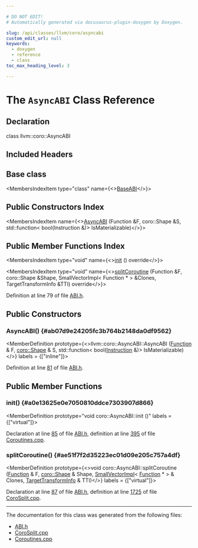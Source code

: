 ```yaml
---

# DO NOT EDIT!
# Automatically generated via docusaurus-plugin-doxygen by Doxygen.

slug: /api/classes/llvm/coro/asyncabi
custom_edit_url: null
keywords:
  - doxygen
  - reference
  - class
toc_max_heading_level: 3

---
```





# The `AsyncABI` Class Reference

<DoxygenPage pluginConfig={pluginConfig}>



## Declaration

<CodeBlock>class llvm::coro::AsyncABI</CodeBlock>

## Included Headers

<IncludesList>
<IncludesListItem
  filePath="llvm/Transforms/Coroutines/ABI.h"
  permalink="/docs/api/files/include/include/llvm/include/llvm/transforms/include/llvm/transforms/coroutines/abi-h"
  isLocal="true" />
</IncludesList>

## Base class

<MembersIndex>

<MembersIndexItem
  type="class"
  name={<><a href="/docs/api/classes/llvm/coro/baseabi">BaseABI</a></>}>
</MembersIndexItem>

</MembersIndex>

## Public Constructors Index

<MembersIndex>

<MembersIndexItem
  name={<><a href="#ab07d9e24205fc3b764b2148da0df9562">AsyncABI</a> (Function &amp;F, coro::Shape &amp;S, std::function&lt; bool(Instruction &amp;)&gt; IsMaterializable)</>}>
</MembersIndexItem>

</MembersIndex>

## Public Member Functions Index

<MembersIndex>

<MembersIndexItem
  type="void"
  name={<><a href="#a0e13625e0e7050810ddce7303907d866">init</a> () override</>}>
</MembersIndexItem>

<MembersIndexItem
  type="void"
  name={<><a href="#ae51f7f2d35223ec01d09e205c757a4df">splitCoroutine</a> (Function &amp;F, coro::Shape &amp;Shape, SmallVectorImpl&lt; Function &#42; &gt; &amp;Clones, TargetTransformInfo &amp;TTI) override</>}>
</MembersIndexItem>

</MembersIndex>


Definition at line 79 of file <a href="/docs/api/files/include/include/llvm/include/llvm/transforms/include/llvm/transforms/coroutines/abi-h">ABI.h</a>.

<SectionDefinition>

## Public Constructors

### AsyncABI() {#ab07d9e24205fc3b764b2148da0df9562}

<MemberDefinition
  prototype={<>llvm::coro::AsyncABI::AsyncABI (<a href="/docs/api/classes/llvm/function">Function</a> &amp; F, <a href="/docs/api/structs/llvm/coro/shape">coro::Shape</a> &amp; S, std::function&lt; bool(<a href="/docs/api/classes/llvm/instruction">Instruction</a> &amp;)&gt; IsMaterializable)</>}
  labels = {["inline"]}>

Definition at line <a href="/docs/api/files/include/include/llvm/include/llvm/transforms/include/llvm/transforms/coroutines/abi-h/#l00081">81</a> of file <a href="/docs/api/files/include/include/llvm/include/llvm/transforms/include/llvm/transforms/coroutines/abi-h">ABI.h</a>.
</MemberDefinition>

</SectionDefinition>

<SectionDefinition>

## Public Member Functions

### init() {#a0e13625e0e7050810ddce7303907d866}

<MemberDefinition
  prototype="void coro::AsyncABI::init ()"
  labels = {["virtual"]}>

Declaration at line <a href="/docs/api/files/include/include/llvm/include/llvm/transforms/include/llvm/transforms/coroutines/abi-h/#l00085">85</a> of file <a href="/docs/api/files/include/include/llvm/include/llvm/transforms/include/llvm/transforms/coroutines/abi-h">ABI.h</a>, definition at line <a href="/docs/api/files/lib/lib/transforms/lib/transforms/coroutines/coroutines-cpp/#l00395">395</a> of file <a href="/docs/api/files/lib/lib/transforms/lib/transforms/coroutines/coroutines-cpp">Coroutines.cpp</a>.
</MemberDefinition>

### splitCoroutine() {#ae51f7f2d35223ec01d09e205c757a4df}

<MemberDefinition
  prototype={<>void coro::AsyncABI::splitCoroutine (<a href="/docs/api/classes/llvm/function">Function</a> &amp; F, <a href="/docs/api/structs/llvm/coro/shape">coro::Shape</a> &amp; Shape, <a href="/docs/api/classes/llvm/smallvectorimpl">SmallVectorImpl</a>&lt; <a href="/docs/api/classes/llvm/function">Function</a> &#42; &gt; &amp; Clones, <a href="/docs/api/classes/llvm/targettransforminfo">TargetTransformInfo</a> &amp; TTI)</>}
  labels = {["virtual"]}>

Declaration at line <a href="/docs/api/files/include/include/llvm/include/llvm/transforms/include/llvm/transforms/coroutines/abi-h/#l00087">87</a> of file <a href="/docs/api/files/include/include/llvm/include/llvm/transforms/include/llvm/transforms/coroutines/abi-h">ABI.h</a>, definition at line <a href="/docs/api/files/lib/lib/transforms/lib/transforms/coroutines/corosplit-cpp/#l01725">1725</a> of file <a href="/docs/api/files/lib/lib/transforms/lib/transforms/coroutines/corosplit-cpp">CoroSplit.cpp</a>.
</MemberDefinition>

</SectionDefinition>

<hr/>

The documentation for this class was generated from the following files:

<ul>
<li><a href="/docs/api/files/include/include/llvm/include/llvm/transforms/include/llvm/transforms/coroutines/abi-h">ABI.h</a></li>
<li><a href="/docs/api/files/lib/lib/transforms/lib/transforms/coroutines/corosplit-cpp">CoroSplit.cpp</a></li>
<li><a href="/docs/api/files/lib/lib/transforms/lib/transforms/coroutines/coroutines-cpp">Coroutines.cpp</a></li>
</ul>

</DoxygenPage>
